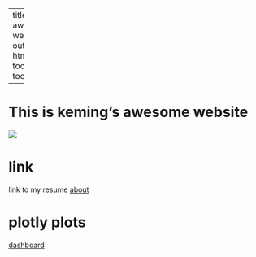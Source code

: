 

---
title: "My awesome website"
output: 
  html_document:
    toc: true
    toc_float: true
   
---

# This is keming's awesome website

![](https://media.giphy.com/media/drXGoW1iudhKw/giphy.gif)

# link
link to my resume
[about](about.html)


# plotly plots

[dashboard](dashboard.html)

